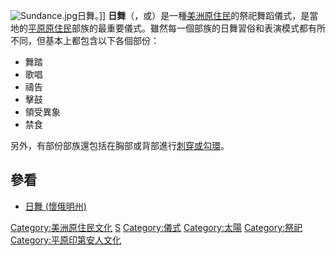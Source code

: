 {{Unreferenced |time=2009-06-06T08:29:49+00:00 }}
{{otheruses}}
[[File:Sundance.jpg|thumbnail]]日舞。]]
'''日舞'''（{{lang-en|Sun Dance}}，或{{lang|en|Sundance}}）是一種[[美洲原住民|美洲原住民]]的祭祀舞蹈儀式，是當地的[[美洲平原原住民|平原原住民]]部族的最重要儀式。雖然每一個部族的日舞習俗和表演模式都有所不同，但基本上都包含以下各個部份：
* 舞踏
* 歌唱
* 禱告
* 擊鼓
* 領受異象
* 禁食
另外，有部份部族還包括在胸部或背部進行[[身體穿洞|刺穿或勾環]]。

== 參看 ==
* [[日舞_(懷俄明州)|日舞 (懷俄明州)]]

{{Dance-stub}}

[[Category:美洲原住民文化|Category:美洲原住民文化]]
[[Category:民族舞蹈|S]]
[[Category:儀式|Category:儀式]]
[[Category:太陽|Category:太陽]]
[[Category:祭祀|Category:祭祀]]
[[Category:平原印第安人文化|Category:平原印第安人文化]]